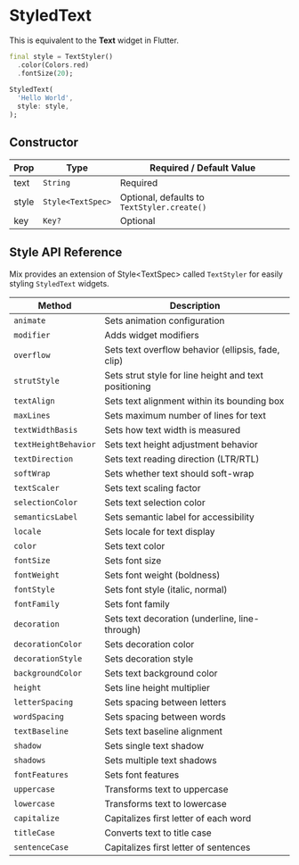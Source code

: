 # StyledText

This is equivalent to the **Text** widget in Flutter.

```dart
final style = TextStyler()
  .color(Colors.red)
  .fontSize(20);
  
StyledText(
  'Hello World',
  style: style,
);
```

## Constructor

| Prop  | Type          | Required / Default Value                |
|-------|---------------|-----------------------------------------|
| text  | `String`      | Required                               |
| style | `Style<TextSpec>`  | Optional, defaults to `TextStyler.create()` |
| key   | `Key?`        | Optional                               |

## Style API Reference

Mix provides an extension of Style\<TextSpec> called `TextStyler` for easily 
styling `StyledText` widgets.

| Method | Description |
|--------|-------------|
| `animate` | Sets animation configuration |
| `modifier` | Adds widget modifiers |
| `overflow` | Sets text overflow behavior (ellipsis, fade, clip) |
| `strutStyle` | Sets strut style for line height and text positioning |
| `textAlign` | Sets text alignment within its bounding box |
| `maxLines` | Sets maximum number of lines for text |
| `textWidthBasis` | Sets how text width is measured |
| `textHeightBehavior` | Sets text height adjustment behavior |
| `textDirection` | Sets text reading direction (LTR/RTL) |
| `softWrap` | Sets whether text should soft-wrap |
| `textScaler` | Sets text scaling factor |
| `selectionColor` | Sets text selection color |
| `semanticsLabel` | Sets semantic label for accessibility |
| `locale` | Sets locale for text display |
| `color` | Sets text color |
| `fontSize` | Sets font size |
| `fontWeight` | Sets font weight (boldness) |
| `fontStyle` | Sets font style (italic, normal) |
| `fontFamily` | Sets font family |
| `decoration` | Sets text decoration (underline, line-through) |
| `decorationColor` | Sets decoration color |
| `decorationStyle` | Sets decoration style |
| `backgroundColor` | Sets text background color |
| `height` | Sets line height multiplier |
| `letterSpacing` | Sets spacing between letters |
| `wordSpacing` | Sets spacing between words |
| `textBaseline` | Sets text baseline alignment |
| `shadow` | Sets single text shadow |
| `shadows` | Sets multiple text shadows |
| `fontFeatures` | Sets font features |
| `uppercase` | Transforms text to uppercase |
| `lowercase` | Transforms text to lowercase |
| `capitalize` | Capitalizes first letter of each word |
| `titleCase` | Converts text to title case |
| `sentenceCase` | Capitalizes first letter of sentences |

